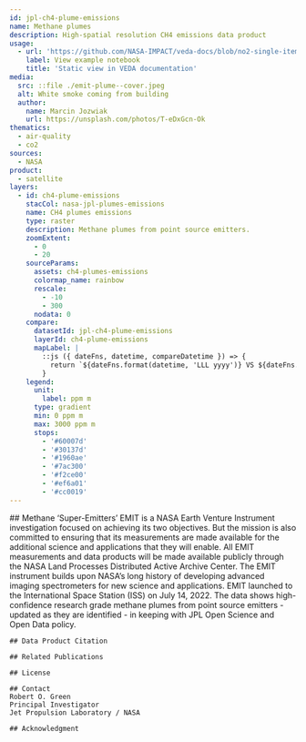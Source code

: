 ```yaml
---
id: jpl-ch4-plume-emissions
name: Methane plumes
description: High-spatial resolution CH4 emissions data product
usage:
  - url: 'https://github.com/NASA-IMPACT/veda-docs/blob/no2-single-item-viz/example-notebooks/no2-single-item-vizualization.ipynb'
    label: View example notebook
    title: 'Static view in VEDA documentation'
media:
  src: ::file ./emit-plume--cover.jpeg
  alt: White smoke coming from building
  author:
    name: Marcin Jozwiak
    url: https://unsplash.com/photos/T-eDxGcn-Ok
thematics:
  - air-quality
  - co2
sources:
  - NASA
product:
  - satellite
layers:
  - id: ch4-plume-emissions
    stacCol: nasa-jpl-plumes-emissions
    name: CH4 plumes emissions
    type: raster
    description: Methane plumes from point source emitters.
    zoomExtent:
      - 0
      - 20
    sourceParams:
      assets: ch4-plumes-emissions
      colormap_name: rainbow
      rescale:
        - -10
        - 300
      nodata: 0
    compare:
      datasetId: jpl-ch4-plume-emissions
      layerId: ch4-plume-emissions
      mapLabel: |
        ::js ({ dateFns, datetime, compareDatetime }) => {
          return `${dateFns.format(datetime, 'LLL yyyy')} VS ${dateFns.format(compareDatetime, 'LLL yyyy')}`;
        }
    legend:
      unit: 
        label: ppm m
      type: gradient
      min: 0 ppm m
      max: 3000 ppm m
      stops:
        - '#60007d'
        - '#30137d'
        - '#1960ae'
        - '#7ac300'
        - '#f2ce00'
        - '#ef6a01'
        - '#cc0019'
---
```


<Block>
  <Prose>
    ## Methane ‘Super-Emitters’
    EMIT is a NASA Earth Venture Instrument investigation focused on achieving its two objectives. But the mission is also committed to ensuring that its measurements are made available for the additional science and applications that they will enable. All EMIT measurements and data products will be made available publicly through the NASA Land Processes Distributed Active Archive Center.
    The EMIT instrument builds upon NASA’s long history of developing advanced imaging spectrometers for new science and applications. EMIT launched to the International Space Station (ISS) on July 14, 2022.
    The data shows high-confidence research grade methane plumes from point source emitters - updated as they are identified - in keeping with JPL Open Science and Open Data policy.

    ## Data Product Citation

    ## Related Publications
    
    ## License

    ## Contact
    Robert O. Green
    Principal Investigator
    Jet Propulsion Laboratory / NASA
    
    ## Acknowledgment

  </Prose>
</Block>
